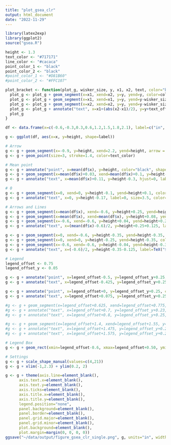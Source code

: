 ```yaml
---
title: "plot_gsea_clr"
output: html_document
date: "2022-11-29"
---
```


```r
library(latex2exp)
library(ggplot2)
source("gsea.R")
```

```r
height <- 1.3
text_color <- "#717171"
line_color <- "#cacaca"
point_color_1 <- "black"
point_color_2 <- "black"
#point_color_1 <- "#D81B60"
#point_color_2 <- "#FFC107"

plot_bracket <- function(plot_g, wisker_size, y, x1, x2, text, color="black", text_size=2.5, text_offset=0.05) {
  plot_g <- plot_g + geom_segment(x=x1, xend=x2, y=y, yend=y, color=color)
  plot_g <- plot_g + geom_segment(x=x1, xend=x1, y=y, yend=y-wisker_size, color=color)
  plot_g <- plot_g + geom_segment(x=x2, xend=x2, y=y, yend=y-wisker_size, color=color)
  plot_g <- plot_g + annotate("text", x=x1+(abs(x2-x1)/2), y=y+text_offset, label=text, hjust=0.5, size=text_size, color=color)
  plot_g
}

df <- data.frame(x=c(-0.6,-0.3,0.3,0.6,1.2,1.5,1.8,2.1), label=c("in", "in", "in", "in", "out", "out", "out", "out"))

g <- ggplot(df, aes(x=x, y=height, shape=label))

# Arrow
g <- g + geom_segment(x=-0.9, y=height, xend=2.2, yend=height, arrow = arrow(length = unit(0.03, "npc"), ends="both"), color=line_color) # Arrow
g <- g + geom_point(size=3, stroke=1.4, color=text_color)

# Mean point
g <- g + annotate("point", x=mean(df$x), y=height, color="black", shape=8, size=1.5, stroke=1.25)
g <- g + geom_segment(x=mean(df$x)+0.03, xend=mean(df$x)+0.1, y=height-0.1, yend=height-0.3, arrow=arrow(length = unit(0.03, "npc"), ends="first"), color="black", size=0.35)
g <- g + annotate("text", x=mean(df$x)+0.11, y=height-0.3, hjust=0, label=TeX("$mean(\\theta_1$,...,$\\theta_D)$"), size=3, color="black")

# 0
g <- g + geom_segment(x=0, xend=0, y=height-0.1, yend=height+0.1, color="black")
g <- g + annotate("text", x=0, y=height-0.17, label=0, size=3.5, color="black")

# Arrows and Lines
g <- g + geom_segment(x=mean(df$x), xend=-0.6, y=height+0.25, yend=height+0.25, arrow=arrow(length = unit(0.04, "npc"), ends="last"), color="black", size=0.75)
g <- g + geom_segment(x=mean(df$x), xend=mean(df$x), y=height+0.08, yend=height+0.25, color="black", linetype="11", size=0.3)
g <- g + geom_segment(x=-0.6, xend=-0.6, y=height+0.04, yend=height+0.25, color="black", linetype="11", size=0.3)
g <- g + annotate("text", x=(mean(df$x)-0.6)/2, y=height+0.25+0.125, label=TeX("$\\vartheta_1=\\theta_1-mean(\\theta_1$,...,$\\theta_D)$"), hjust=0.5, size=3.5, color="black")

g <- g + geom_segment(x=0, xend=-0.6, y=height-0.35, yend=height-0.35, arrow=arrow(length = unit(0.04, "npc"), ends="last"), color="black", size=0.75)
g <- g + geom_segment(x=0, xend=0, y=height-0.25, yend=height-0.35, color="black", linetype="11", size=0.3)
g <- g + geom_segment(x=-0.6, xend=-0.6, y=height-0.04, yend=height-0.35, color="black", linetype="11", size=0.3)
g <- g + annotate("text", x=(-0.6)/2, y=height-0.35-0.125, label=TeX("$\\theta_1$"), hjust=0.5, size=3.5, color="black")

# Legend
legend_offset <- 0.75
legend_offset_y <- 0.05

g <- g + annotate("point", x=legend_offset-0.5, y=legend_offset_y+0.25, color=text_color, shape=4, size=3, stroke=1.4)
g <- g + annotate("text", x=legend_offset-0.425, y=legend_offset_y+0.25, color=text_color, hjust=0, label="In Set", size=3)

g <- g + annotate("point", x=legend_offset+0, y=legend_offset_y+0.25, color=text_color, shape=21, size=3, stroke=1.4)
g <- g + annotate("text", x=legend_offset+0.075, y=legend_offset_y+0.25, color=text_color, hjust=0, label="Not In Set", size=3)

#g <- g + geom_segment(x=legend_offset+0.625, xend=legend_offset+0.775, y=legend_offset_y+0.265, yend=legend_offset_y+0.265, arrow=arrow(length = unit(0.03, "npc"), ends="first"), color="#1E88E5", size=0.25)
#g <- g + annotate("text", x=legend_offset+0.7, y=legend_offset_y+0.23, color="#1E88E5", hjust=0, label=TeX("\\theta"), size=1.5)
#g <- g + annotate("text", x=legend_offset+0.8, y=legend_offset_y+0.25, color=text_color, hjust=0, label="GSEA-LFC", size=3)

#g <- g + geom_segment(x=legend_offset+1.4, xend=legend_offset+1.55, y=legend_offset_y+0.265, yend=legend_offset_y+0.265, arrow=arrow(length = unit(0.03, "npc"), ends="first"), color="#D81B60", size=0.25)
#g <- g + annotate("text", x=legend_offset+1.475, y=legend_offset_y+0.23, color="#D81B60", hjust=0, label=TeX("\\vartheta"), size=1.5)
#g <- g + annotate("text", x=legend_offset+1.575, y=legend_offset_y+0.25, color=text_color, hjust=0, label="GSEA-CLR", size=3)

# Legend Box
g <- g + geom_rect(xmin=legend_offset-0.6, xmax=legend_offset+0.50, ymin=legend_offset_y+0.125, ymax=legend_offset_y+0.4, color=text_color, alpha=0, size=0.1)

# Settings
g <- g + scale_shape_manual(values=c(4,21))
g <- g + xlim(-1,2.3) + ylim(0.2, 2)

g <- g + theme(axis.line=element_blank(),
      axis.text.x=element_blank(),
      axis.text.y=element_blank(),
      axis.ticks=element_blank(),
      axis.title.x=element_blank(),
      axis.title.y=element_blank(),
      legend.position="none",
      panel.background=element_blank(),
      panel.border=element_blank(),
      panel.grid.major=element_blank(),
      panel.grid.minor=element_blank(),
      plot.background=element_blank(),
      plot.margin=margin(0, 0, 0, 0))
ggsave("~/data/output/figure_gsea_clr_single.png", g, units="in", width=5, height=1.8)
```
